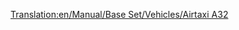 [[Translation:en/Manual/Base Set/Vehicles/Airtaxi A32]]

{{fr/Avion|Nom=Airtaxi A32
|Coût=36 914 (73 828)
|Vitesse=947 km/h (592 MPH)
|Entretien=4 781 (9 562)
|Conception=1987
|Vie=24
|Capacité=160 passagers & 20 sacs de courrier
|Description=Un avion de ligne standard, préférant les grands aéroports.
|Réalité=[https://www.wikipedia.org/wiki/fr:Airbus A320 Airbus A320]
}}